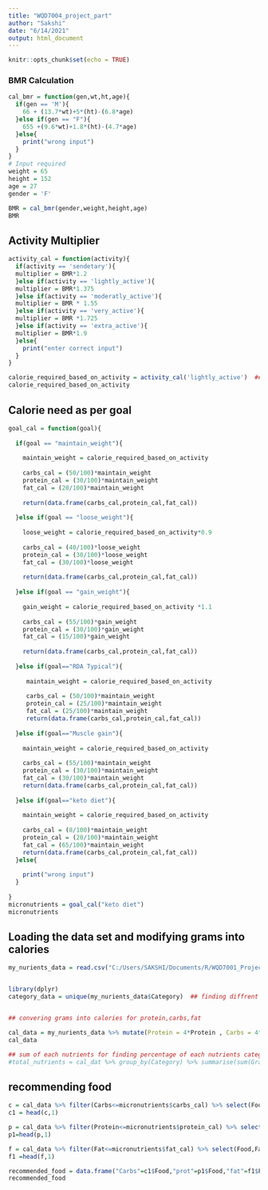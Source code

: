 ---
title: "WQD7004_project_part"
author: "Sakshi"
date: "6/14/2021"
output: html_document
---

```{r setup, include=FALSE}
knitr::opts_chunk$set(echo = TRUE)
```

### BMR Calculation

```{r}
cal_bmr = function(gen,wt,ht,age){
  if(gen == 'M'){
    66 + (13.7*wt)+5*(ht)-(6.8*age)
  }else if(gen == "F"){
    655 +(9.6*wt)+1.8*(ht)-(4.7*age)
  }else{
    print("wrong input")
  }
}
# Input required
weight = 65 
height = 152 
age = 27 
gender = 'F' 

BMR = cal_bmr(gender,weight,height,age)
BMR

```



## Activity Multiplier
```{r}

activity_cal = function(activity){
  if(activity == 'sendetary'){
  multiplier = BMR*1.2
  }else if(activity == 'lightly_active'){
  multiplier = BMR*1.375
  }else if(activity == 'moderatly_active'){
  multiplier = BMR * 1.55
  }else if(activity == 'very_active'){
  multiplier = BMR *1.725
  }else if(activity == 'extra_active'){
  multiplier = BMR*1.9
  }else{
    print("enter correct input")
  }
}

calorie_required_based_on_activity = activity_cal('lightly_active')  ## just an example
calorie_required_based_on_activity

```


## Calorie need as per goal
```{r}

goal_cal = function(goal){
  
  if(goal == "maintain_weight"){
    
    maintain_weight = calorie_required_based_on_activity
    
    carbs_cal = (50/100)*maintain_weight
    protein_cal = (30/100)*maintain_weight
    fat_cal = (20/100)*maintain_weight
    
    return(data.frame(carbs_cal,protein_cal,fat_cal))
    
  }else if(goal == "loose_weight"){
    
    loose_weight = calorie_required_based_on_activity*0.9
    
    carbs_cal = (40/100)*loose_weight
    protein_cal = (30/100)*loose_weight
    fat_cal = (30/100)*loose_weight
    
    return(data.frame(carbs_cal,protein_cal,fat_cal))
    
  }else if(goal == "gain_weight"){
    
    gain_weight = calorie_required_based_on_activity *1.1
    
    carbs_cal = (55/100)*gain_weight
    protein_cal = (30/100)*gain_weight
    fat_cal = (15/100)*gain_weight
    
    return(data.frame(carbs_cal,protein_cal,fat_cal))
    
  }else if(goal=="RDA Typical"){
    
     maintain_weight = calorie_required_based_on_activity
     
     carbs_cal = (50/100)*maintain_weight
     protein_cal = (25/100)*maintain_weight
     fat_cal = (25/100)*maintain_weight
     return(data.frame(carbs_cal,protein_cal,fat_cal))
     
  }else if(goal=="Muscle gain"){
    
    maintain_weight = calorie_required_based_on_activity
    
    carbs_cal = (55/100)*maintain_weight
    protein_cal = (30/100)*maintain_weight
    fat_cal = (30/100)*maintain_weight
    return(data.frame(carbs_cal,protein_cal,fat_cal))
    
  }else if(goal=="keto diet"){
    
    maintain_weight = calorie_required_based_on_activity
    
    carbs_cal = (8/100)*maintain_weight
    protein_cal = (20/100)*maintain_weight
    fat_cal = (65/100)*maintain_weight
    return(data.frame(carbs_cal,protein_cal,fat_cal))
  }else{
    
    print("wrong input")
  }
  
}
micronutrients = goal_cal("keto diet")
micronutrients

```

## Loading the data set and modifying grams into calories
```{r}
my_nurients_data = read.csv("C:/Users/SAKSHI/Documents/R/WQD7001_Project/nutrients_cleaned.csv",stringsAsFactors = FALSE)


library(dplyr)
category_data = unique(my_nurients_data$Category)  ## finding diffrent categories


## convering grams into calories for protein,carbs,fat

cal_data = my_nurients_data %>% mutate(Protein = 4*Protein , Carbs = 4*Carbs, Fat = 9*Fat) %>% select(Food,Calories,Grams,Protein,Carbs,Fat,Category)
cal_data

## sum of each nutrients for finding percentage of each nutrients category wise
#total_nutrients = cal_dat %>% group_by(Category) %>% summarise(sum(Grams),sum(Calories),sum(Protein),sum(Fat),sum(Carbs))

```

## recommending food
```{r}


c = cal_data %>% filter(Carbs<=micronutrients$carbs_cal) %>% select(Food,Carbs) %>% arrange(desc(Carbs))
c1 = head(c,1)

p = cal_data %>% filter(Protein<=micronutrients$protein_cal) %>% select(Food,Protein) %>% arrange(desc(Protein))
p1=head(p,1)

f = cal_data %>% filter(Fat<=micronutrients$fat_cal) %>% select(Food,Fat) %>% arrange(desc(Fat))
f1 =head(f,1)

recommended_food = data.frame("Carbs"=c1$Food,"prot"=p1$Food,"fat"=f1$Food) 
recommended_food


```
